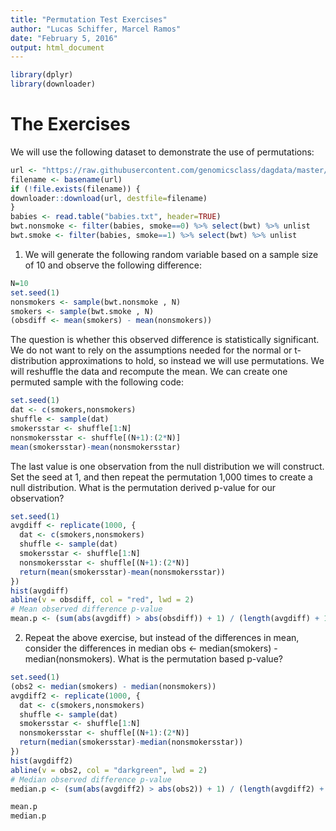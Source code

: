 ```yaml
---
title: "Permutation Test Exercises"
author: "Lucas Schiffer, Marcel Ramos"
date: "February 5, 2016"
output: html_document
---
```


```r
library(dplyr)
library(downloader)
```

# The Exercises

We will use the following dataset to demonstrate the use of permutations:

```r
url <- "https://raw.githubusercontent.com/genomicsclass/dagdata/master/inst/extdata/babies.txt"
filename <- basename(url)
if (!file.exists(filename)) {
downloader::download(url, destfile=filename)
}
babies <- read.table("babies.txt", header=TRUE)
bwt.nonsmoke <- filter(babies, smoke==0) %>% select(bwt) %>% unlist 
bwt.smoke <- filter(babies, smoke==1) %>% select(bwt) %>% unlist
```

1. We will generate the following random variable based on a sample size of 10 and observe the following difference:

```r
N=10
set.seed(1)
nonsmokers <- sample(bwt.nonsmoke , N)
smokers <- sample(bwt.smoke , N)
(obsdiff <- mean(smokers) - mean(nonsmokers))
```

The question is whether this observed difference is statistically significant. We do not want to rely on the assumptions needed for the normal or t-distribution approximations to hold, so instead we will use permutations. We will reshuffle the data and recompute the mean. We can create one permuted sample with the following code:

```r
set.seed(1)
dat <- c(smokers,nonsmokers)
shuffle <- sample(dat)
smokersstar <- shuffle[1:N]
nonsmokersstar <- shuffle[(N+1):(2*N)]
mean(smokersstar)-mean(nonsmokersstar)
```

The last value is one observation from the null distribution we will construct. Set the seed at 1, and then repeat the permutation 1,000 times to create a null distribution. What is the permutation derived p-value for our observation?

```r
set.seed(1)
avgdiff <- replicate(1000, {
  dat <- c(smokers,nonsmokers)
  shuffle <- sample(dat) 
  smokersstar <- shuffle[1:N] 
  nonsmokersstar <- shuffle[(N+1):(2*N)]
  return(mean(smokersstar)-mean(nonsmokersstar))
})
hist(avgdiff)
abline(v = obsdiff, col = "red", lwd = 2)
# Mean observed difference p-value
mean.p <- (sum(abs(avgdiff) > abs(obsdiff)) + 1) / (length(avgdiff) + 1)
```

2. Repeat the above exercise, but instead of the differences in mean, consider the differences in median obs <- median(smokers) - median(nonsmokers). What is the permutation based p-value?

```r
set.seed(1)
(obs2 <- median(smokers) - median(nonsmokers))
avgdiff2 <- replicate(1000, {
  dat <- c(smokers,nonsmokers)
  shuffle <- sample(dat) 
  smokersstar <- shuffle[1:N] 
  nonsmokersstar <- shuffle[(N+1):(2*N)]
  return(median(smokersstar)-median(nonsmokersstar))
})
hist(avgdiff2)
abline(v = obs2, col = "darkgreen", lwd = 2)
# Median observed difference p-value
median.p <- (sum(abs(avgdiff2) > abs(obs2)) + 1) / (length(avgdiff2) + 1)
```

```r
mean.p
median.p
```
